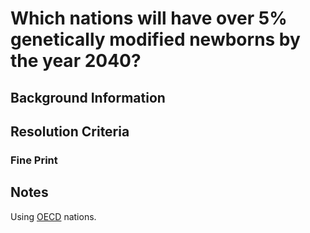 


# Which nations will have over 5% genetically modified newborns by the year 2040?



## Background Information

## Resolution Criteria

### Fine Print

## Notes

Using [OECD](https://www.oecd.org/en/about/members-partners.html) nations.
